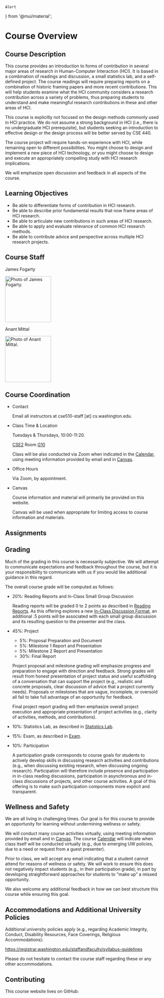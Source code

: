 



    Alert
} from '@mui/material';

# Course Overview

## Course Description

This course provides an introduction to forms of contribution in several major areas of research in Human-Computer Interaction (HCI).
It is based in a combination of readings and discussion, a small statistics lab, and a self-defined project.
The course readings will require preparing reports on a combination of historic framing papers and more recent contributions.
This will help students examine what the HCI community considers a research contribution across a variety of problems,
thus preparing students to understand and make meaningful research contributions in these and other areas of HCI.

This course is explicitly not focused on the design methods commonly used in HCI practice.
We do not assume a strong background in HCI (i.e., there is no undergraduate HCI prerequisite),
but students seeking an introduction to effective design or the design process will be better served by CSE 440.

The course project will require hands-on experience with HCI, while remaining open to different possibilities.
You might choose to design and implement a new piece of HCI technology,
or you might choose to design and execute an appropriately compelling study with HCI research implications.

We will emphasize open discussion and feedback in all aspects of the course.

## Learning Objectives

- Be able to differentiate forms of contribution in HCI research.
- Be able to describe prior fundamental results that now frame areas of HCI research.
- Be able to articulate new contributions in such areas of HCI research.
- Be able to apply and evaluate relevance of common HCI research methods.
- Be able to contribute advice and perspective across multiple HCI research projects.

## Course Staff

<Box display="flex" flexDirection="row">
    <Box marginTop={-2} marginBottom={-2} marginRight={2}>
        <p>James Fogarty</p>
        <p><img src={pathPhotoJames} height="150" alt="Photo of James Fogarty."/></p>
    </Box>
    <Box marginTop={-2} marginBottom={-2} marginRight={2}>
        <p>Anant Mittal</p>
        <p><img src={pathPhotoAnant} height="150" alt="Photo of Anant Mittal."/></p>
    </Box>
</Box>

## Course Coordination

- Contact

  Email all instructors at cse510-staff [at] cs.washington.edu.

- Class Time & Location

  Tuesdays & Thursdays, 10:00-11:20.

  [CSE2](https://www.washington.edu/maps/#!/cse2) Room [G10](https://www.washington.edu/classroom/CSE2+G010)

  Class will be also conducted via Zoom when indicated in the [Calendar](/calendar),
  using meeting information provided by email and in [Canvas](https://canvas.uw.edu/courses/1519807).

- Office Hours

  Via Zoom, by appointment.

- Canvas

  <p><CourseInformationLink linkName='linkCanvas' /></p>

  Course information and material will primarily be provided on this website.

  Canvas will be used when appropriate for limiting access to course information and materials.

## Assignments

<AssignmentsOverview />

## Grading

Much of the grading in this course is necessarily subjective.
We will attempt to communicate expectations and feedback throughout the course,
but it is your responsibility to communicate with us if you would like additional guidance in this regard.

The overall course grade will be computed as follows:

- 20%: Reading Reports and In-Class Small Group Discussion

  Reading reports will be graded 0 to 2 points as described in [Reading Reports](/assignments/readings#reading-reports).
  As this offering explores a new [In-Class Discussion Format](/assignments/readings#in-class-discussion-format),
  an additional .5 points will be associated with each small group discussion and its resulting question to the presenter and the class.

- 45%: Project
  - 5%: Proposal Preparation and Document
  - 5%: Milestone 1 Report and Presentation
  - 5%: Milestone 2 Report and Presentation
  - 30%: Final Report

  Project proposal and milestone grading will emphasize progress and preparation to engage with direction and feedback.
  Strong grades will result from honest presentation of project status
  and useful scaffolding of a conversation that can support the project
  (e.g., realistic and concrete proposals, clear discussion of advice that a project currently needs).
  Proposals or milestones that are vague, incomplete, or oversold all
  fail to take full advantage of an opportunity for feedback.

  Final project report grading will then emphasize overall project execution
  and appropriate presentation of project activities (e.g., clarity of activities, methods, and contributions).

- 10%: Statistics Lab, as described in [Statistics Lab](/assignments/statisticslab).
- 15%: Exam, as described in [Exam](/assignments/exam).
- 10%: Participation

  A participation grade corresponds to course goals for students to
  actively develop skills in discussing research activities and contributions
  (e.g., when discussing existing research, when discussing ongoing research).
  Participation will therefore include presence and participation in in-class reading discussions,
  participation in asynchronous and in-class discussions of projects, and other course activities.
  A goal of this offering is to make such participation components more explicit and transparent.

## Wellness and Safety

We are all living in challenging times.
Our goal is for this course to provide an opportunity for learning without undermining wellness or safety.

We will conduct many course activities virtually,
using meeting information provided by email and in [Canvas](https://canvas.uw.edu/courses/1519807).
The course [Calendar](/calendar) will indicate when class itself will be conducted virtually
(e.g., due to emerging UW policies, due to a need or request from a guest presenter).

Prior to class, we will accept any email indicating that a student cannot attend for reasons of wellness or safety.
We will work to ensure this does not negatively impact students (e.g., in their participation grade),
in part by developing straightforward approaches for students to "make up" a missed opportunity.

We also welcome any additional feedback in how we can best structure this course while ensuring this goal.

## Accommodations and Additional University Policies

Additional university policies apply 
(e.g., regarding Academic Integrity, Conduct, Disability Resources, Face Coverings, Religious Accommodations):

<https://registrar.washington.edu/staffandfaculty/syllabus-guidelines>

Please do not hesitate to contact the course staff regarding these or any other accommodations.

## Contributing

This course website lives on GitHub:

<p><CourseInformationLink linkName='linkGitHub' /></p>
